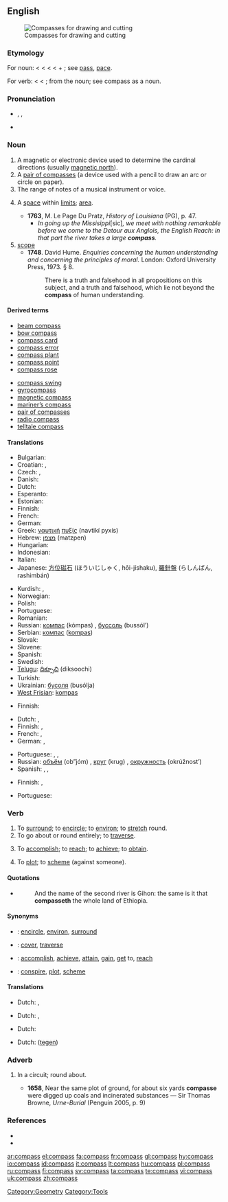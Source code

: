 {{wikipedia}}
==English==
[[Image:Zirkel.jpg|thumb|Compasses for drawing and cutting]]

===Etymology===
For noun: < {{etyl|enm}} {{term|compas||a circle, circuit, limit, form, a mathematical instrument}} < {{etyl|fro}} {{term|compas}} < {{ML.}} {{term|compassus||a circle, a circuit}} < {{etyl|la}} {{term|com-||together}} + {{term|passus||a pace, step, later a pass, way, route}}; see [[pass]], [[pace]].

For verb: < {{etyl|enm}} {{term|compassen||to go around, make a circuit, draw a circle, contrive, intend}} < {{etyl|fro}} {{term|compasser}}; from the noun; see compass as a noun.

===Pronunciation===
* {{enPR|kŭmʹpəs}}, {{IPA|/ˈkʌm.pəs/}}, {{SAMPA|/kVm.p@s/}}
* {{audio|en-us-compass.ogg|Audio (US)}}

===Noun===
{{en-noun|es}}

# A magnetic or electronic device used to determine the cardinal directions (usually [[magnetic north]]).
# A [[pair of compasses]] (a device used with a pencil to draw an arc or circle on paper).
# The range of notes of a musical instrument or voice.
# {{obsolete}} A [[space]] within [[limit]]s; [[area]].
#* '''1763''', M. Le Page Du Pratz, ''History of Louisiana'' (PG), p. 47.
#** ''In going up the Missisippi ''[sic]'', we meet with nothing remarkable before we come to the Detour aux Anglois, the English Reach: in that part the river takes a large '''compass'''.''
# [[scope]]
#* '''1748'''.  David Hume.  ''Enquiries concerning the human understanding and concerning the principles of moral.'' London: Oxford University Press, 1973.  § 8.
#*: There is a truth and falsehood in all propositions on this subject, and a truth and falsehood, which lie not beyond the '''compass''' of human understanding.

====Derived terms====
{{top2}}
* [[beam compass]]
* [[bow compass]]
* [[compass card]]
* [[compass error]]
* [[compass plant]]
* [[compass point]]
* [[compass rose]]
{{mid2}}
* [[compass swing]]
* [[gyrocompass]]
* [[magnetic compass]]
* [[mariner’s compass]]
* [[pair of compasses]]
* [[radio compass]]
* [[telltale compass]]
{{bottom2}}

====Translations====
{{trans-top|navigational compass}}
* Bulgarian: {{t-|bg|компас|m|tr=kompas|sc=Cyrl}}
* Croatian: {{t-|hr|kompas|m|alt=kòmpas}}, {{t-|hr|busola|f|alt=bùsola}}
* Czech: {{t-|cs|kompas|m}}, {{t+|cs|buzola|f}}
* Danish: {{t-|da|kompas|c}}
* Dutch: {{t+|nl|kompas|n}}
* Esperanto: {{t-|eo|kompaso|xs=Esperanto}}
* Estonian: {{t-|et|kompass}}
* Finnish: {{t+|fi|kompassi}}
* French: {{t+|fr|boussole|f}}
* German: {{t+|de|Kompass|m}}
* Greek: [[ναυτική]] [[πυξίς]] (navtikí pyxís) {{f}}
* Hebrew: [[מצפן]] (matzpen) {{m}}
* Hungarian: {{t+|hu|iránytű}}
* Indonesian: {{t+|id|kompas|xs=Indonesian}}
* Italian: {{t+|it|bussola|f}}
* Japanese: [[方位磁石]] (ほういじしゃく, hōi-jíshaku), [[羅針盤]] (らしんばん, rashimbán)
{{trans-mid}}
* Kurdish: {{KUchar|[[پیشاندار]]}}, {{KUchar|[[قبله‌نامه‌]]}}
* Norwegian: {{t-|no|kompass|c}}
* Polish: {{t+|pl|kompas|m}}
* Portuguese: {{t+|pt|bússola|f}}
* Romanian: {{t-|ro|busolă|f}}
* Russian: [[компас]] (kómpas) {{m}}, [[буссоль]] (bussól’) {{f}}
* Serbian: [[компас]] ([[kompas]]) {{m}}
* Slovak: {{t-|sk|kompas|m}}
* Slovene: {{t+|sl|kompas|m}}
* Spanish: {{t+|es|brújula|f}}
* Swedish: {{t+|sv|kompass|c}}
* [[Telugu]]: [[దిక్సూచి]] (diksoochi)
* Turkish: {{t+|tr|pusula}}
* Ukrainian: [[бусоля]] (busólja) {{m}}
* [[West Frisian]]: [[kompas]] {{n}}
{{trans-bottom}}

{{trans-see|pair of compasses}}

{{trans-top|range of notes of a musical instrument or voice}}
* Finnish: {{t|fi|ääniala}}
{{trans-mid}}
{{trans-bottom}}

{{trans-top|area}}
* Dutch: {{t-|nl|omvang|m}}, {{t+|nl|bereik|n}}
* Finnish: {{t|fi|alue}}, {{t|fi|ala}}
* French: {{t+|fr|portée|f}}, {{t+|fr|étendue|f}}
* German: {{t+|de|Umfang|m}}, {{t-|de|Umkreis|m}}
{{trans-mid}}
* Portuguese: {{t+|pt|área|f}}, {{t-|pt|âmbito|m}}, {{t+|pt|alcance|m}}
* Russian: [[объём]] (ob”jóm) {{m}}, [[круг]] (krug) {{m}}, [[окружность]] (okrúžnost’) {{f}}
* Spanish: {{t+|es|área|f}}, {{t-|es|ámbito|m}}, {{t-|es|alcance|m}}
{{trans-bottom}}

{{trans-top|scope}}
* Finnish: {{t|fi|alue}}, {{t|fi|ala}}
{{trans-mid}}
* Portuguese: {{t+|pt|limite|m}}
{{trans-bottom}}

===Verb===
{{en-verb|compass|es}}

# To [[surround]]; to [[encircle]]; to [[environ]]; to [[stretch]] round.
# To go about or round entirely; to [[traverse]].
# {{rfv-sense}} To [[accomplish]]; to [[reach]]; to [[achieve]]; to [[obtain]].
# {{rfv-sense}} To [[plot]]; to [[scheme]] (against someone).

====Quotations====
* {{RQ:Authorized Version|Genesis|2|13}}
*: And the name of the second river is Gihon: the same is it that '''compasseth''' the whole land of Ethiopia.

====Synonyms====
* {{italbrac|surround}}: [[encircle]], [[environ]], [[surround]]
* {{italbrac|go about or around entirely}}: [[cover]], [[traverse]]
* {{italbrac|accomplish}}: [[accomplish]], [[achieve]], [[attain]], [[gain]], [[get]] to, [[reach]]
* {{italbrac|plot (against someone)}}: [[conspire]], [[plot]], [[scheme]]

====Translations====
{{trans-top|surround}}
* Dutch: {{t+|nl|beslaan}}, {{t+|nl|omvatten}}
{{trans-mid}}
{{trans-bottom}}

{{trans-top|go about or round entirely}}
* Dutch: {{t-|nl|doorkruisen}}, {{t-|nl|omzwerven}}
{{trans-mid}}
{{trans-bottom}}

{{trans-top|accomplish}}
* Dutch: {{t+|nl|bereiken}}
{{trans-mid}}
{{trans-bottom}}

{{trans-top|plot}}
* Dutch: {{t+|nl|samenzweren}} ([[tegen]])
{{trans-mid}}
{{trans-bottom}}

===Adverb===
{{en-adv}}

# {{obsolete}} In a circuit; round about.
#* '''1658''', Near the same plot of ground, for about six yards '''compasse''' were digged up coals and incinerated substances — Sir Thomas Browne, ''Urne-Burial'' (Penguin 2005, p. 9)

===References===
* {{R:Century 1911}}
* {{R:Webster 1913}}

[[Category:Geometry]]
[[Category:Tools]]

[[ar:compass]]
[[el:compass]]
[[fa:compass]]
[[fr:compass]]
[[gl:compass]]
[[hy:compass]]
[[io:compass]]
[[id:compass]]
[[it:compass]]
[[lt:compass]]
[[hu:compass]]
[[pl:compass]]
[[ru:compass]]
[[fi:compass]]
[[sv:compass]]
[[ta:compass]]
[[te:compass]]
[[vi:compass]]
[[uk:compass]]
[[zh:compass]]